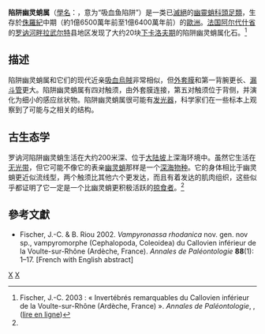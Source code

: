 
{{Taxobox
| fossil_range = {{fossil range|165|164}}[[侏羅紀|侏羅紀]]中期
| image = Vampylarge.JPG
| image_width = 250px
| image_caption = [[黃鐵礦|黃鐵礦]]化的[[化石|化石]]
| image2 = 
| image2_caption = 
| regnum = [[動物|動物界]] Animalia
| phylum = [[软体动物门|软体动物门]] Mollusca
| classis = [[头足纲|头足纲]] Cephalopoda
| subclassis = [[蛸亚纲|蛸亚纲]] Coleoidea
| Infraclass = 
| superordo =
| ordo = [[幽灵蛸目|幽灵蛸目]] Vampyromorphida
| ordo_authority = 
| subordo = [[幽灵蛸亚目|幽灵蛸亚目]] Vampyromorphina
| superfamilia = 
| familia = [[幽灵蛸科|幽灵蛸科]] Vampyroteuthidae
| familia_authority = 
| subfamilia =
| genus = {{绝灭}}'''陷阱幽灵蛸属''' '''''Vampyronassa'''''
| genus_authority = <small>[[Jean-Claude_Fischer|Fischer]] & [[Bernard_Riou|Riou]], 2002</small><ref name="Fisher">J.C. Fischer & B. Riou : « ''Vampyronassa rhodanica'' nov. gen. nov sp.,
vampyromorphe (Cephalopoda, Coleoidea) du Callovien inférieur de la Voulte-sur-Rhône(Ardèche, France) », ''Annales de Paléontologie'', {{vol.|88}}, 2002, {{p.|1−17}}</ref>
| type_species = 
| subdivision_ranks = [[种|种]]
| subdivision = 
*{{绝灭}}[[罗讷河陷阱幽灵蛸|罗讷河陷阱幽灵蛸]] ''Vampyronassa rhodanica'' （[[模式种|模式种]]）<small>[[Jean-Claude_Fischer|Fischer]] & [[Bernard_Riou|Riou]], 2002</small><ref name="Fisher"/>
| synonyms =
}}

'''陷阱幽灵蛸属'''（[[學名|學名]]：''{{lang|la|Vampyronassa}}''，意为“吸血鱼陷阱”）是一类已[[滅絕|滅絕]]的[[幽靈蛸科|幽靈蛸科]][[頭足類|頭足類]]，生存於[[侏羅紀|侏羅紀]]中期（約1億6500萬年前至1億6400萬年前）的[[歐洲|歐洲]]。[[法国|法国]][[阿尔代什省|阿尔代什省]]的[[罗讷河畔拉武尔特|罗讷河畔拉武尔特]]县地区发现了大约20块[[卡洛夫期|下卡洛夫期]]的陷阱幽灵蛸属化石。<ref>Fischer, J.-C. 2003 : « Invertébrés remarquables du Callovien inférieur de la Voulte-sur-Rhône (Ardèche, France) ». ''Annales de Paléontologie'', {{vol.|89}}, {{p.|223–252}} ([http://www-personal.umich.edu/~wstoddar/voultesurrhone.pdf lire en ligne])</ref>

==描述==
陷阱幽灵蛸属和它们的现代近亲[[吸血烏賊|吸血烏賊]]非常相似，但[[外套膜|外套膜]]和第一背腕更长、[[漏斗管|漏斗管]]更大。陷阱幽灵蛸属有四对触须，由外套膜连接，第五对触须位于背侧，并演化为细小的感应丝状物。陷阱幽灵蛸属很可能有[[发光器|发光器]]，科学家们在一些标本上观察到了可能与之相关的结构。

==古生态学==
罗讷河陷阱幽灵蛸生活在大约200米深、位于[[大陆坡|大陆坡]]上深海环境中。虽然它生活在[[无光带|无光带]]，但它可能不像它的表亲[[幽灵蛸|幽灵蛸]]那样是一个[[深海带|深海物种]]。它的身体相比于幽灵蛸更近似流线型，两个触须比其他六个更发达，而且有着发达的肌肉组织，这些似乎都证明了它一定是一个比幽灵蛸更积极活跃的[[掠食者|掠食者]]。<ref name="Fisher"/>

== 參考文獻 ==
* Fischer, J.-C. & B. Riou 2002. ''Vampyronassa rhodanica'' nov. gen. nov sp., vampyromorphe (Cephalopoda, Coleoidea) du Callovien inférieur de la Voulte-sur-Rhône (Ardèche, France). ''Annales de Paléontologie'' '''88'''(1): 1–17. [French with English abstract] {{DOI|10.1016/S0753-3969(02)01037-6}}

[[Category:幽靈蛸科|X]]
[[Category:侏羅紀動物|X]]